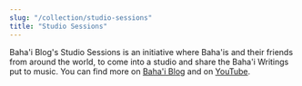 ```yaml
---
slug: "/collection/studio-sessions"
title: "Studio Sessions"
---
```



<ProseWrapper>
    Baha'i Blog's Studio Sessions is an initiative where Baha'is and their friends from around the world, to come into a studio and share the Baha'i Writings put to music.
    You can find more on <a href="https://www.bahaiblog.net/video-category/studio-sessions/">Baha'i Blog</a> and on <a href="https://www.youtube.com/playlist?list=PLePDtgwcyKAScvchcLzY-XZTmP2tdN-EY">YouTube</a>.
</ProseWrapper>

<SongCollection>
    <Song songSlug="find-me" />
    <Song songSlug="at-all-times-2" />
    <Song songSlug="no-one-but-thee" />
    <Song songSlug="say-god-sufficeth-2" />
    <Song songSlug="shine-ye" />
    <Song songSlug="the-balance" />
    <Song songSlug="the-bab" />
    <Song songSlug="the-gate-of-god" />
    <Song songSlug="thought-of-love" />
    <Song songSlug="o-verlichte-jeugd" />
</SongCollection>